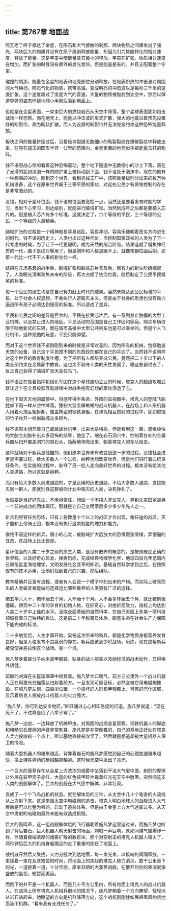 ```yaml
---
---
---
```

title: 第767章 地面战
---



阿瓦老丁终于抵达了金星，在陨石和大气接触的刹那，两块物质之间爆发出了强光，两块巨大的物质并没有在原子级别释放能量，却因为引力势能转化的相对速度，释放了能量。这是宇宙中暗能量及其微小的释放。宇宙在扩张，物质相对速度在增加，而扩张的时候没有额外的发光发热，但是能量是有的。并且支配着整个宇宙。

碰撞的刹那，能量在金星的地表和地壳部位分别释放，在地表炽热的冲击波对周围的大气横扫。陨石气化的物质，携带高温。变成明亮的冲击波以是每秒三千米的速度扩张。这个速度超过了金星大气的音速，大量的物质被抛射到太空中，然后以弹道导弹的姿态环绕地球小半圈后落到地面上。

也就是在金星表面，一束束巨大的燃烧岩石从天空中降落，整个星球表面犹如炮击战场一样恐怖。而在地壳上，能量以冲击波的形式扩散，强大的地震沿着预先设置好的断裂带，称为网状扩散。而人为设置的断裂带并无法完全约束这种恐怖能量释放。

板块之间的能量挤压过后，沿着板块裂缝无数细小的龟裂裂纹在爆破裂纹中释放出来，在陨石撞击的圆形半径一公里的范围内，金星表面的地壳似乎被能量击打的粉碎。

钱不语胆战心惊的看着这种恐怖震动，整个地下隧道中无数细小的沙土下落，落在了光滑的犹如泡泡一样的防护罩上被抖动到下面，钱不语处于泡沫中，现在的他有一种想哭的冲动。刚到这个世界，看到机械工厂中，按照重量级别分出来的数万种机械设备，这个在原来世界属于三等平民的家伙，对这些公民才有资格控制的存在是非常激动的。

没错，相对于星环位面，钱不语的位面要宽松一点，当然还是要看发育时期的学习，当耐下心学习，到达级别，就能进行脑域扩张。当然到成年之后都是要植入芯片的。但是植入芯片有多个标准。这就决定了，六个等级的平民，三个等级的公民，一个等级的人类精英。

脑域扩张的过程是一个精神极易容易错乱，容易冲动，容易乐趣朝着恶劣方向进化的时代，钱不语的历史上，人类付出过这种代价，当控制国家政权的人类为了下一代考虑的时候，为了让下一代更聪明，成为天然的统治阶级。结果造就了偏执神经质的一代，脑子是绝对够用了，但是胸怀和人格是跟不上，就像核钢位面后期，那帮一代比一代不干人事的新生代一样。

结果在几场愚蠢的战争后，脑域扩张和脑插芯片普及后，强有力的新生阶级崛起了。人类眼光清晰聚焦未来的阶级，再次占据了统治位置。随后制定了公民平民精英的标准。

每一个公民的诞生均是在自己努力赶上时代的结果。当然未能达到公民标准的平民，处于社会人权思想，不会执行人道毁灭主义。但是由于社会的思想也没有动力逼迫所有孩子必须达到极高的标准。所以造成了差异。

平民和公民之间的差异是巨大的，平民在接受芯片后，有一系列禁止触摸的大型工业机械，以及禁止进入的地区。平民活动的范围是自己工作区和家庭。购买车辆仅限于陆地新式的车辆，而在城市高楼中大型公共列车也是可以乘坐的。但是个人飞行机甲，这种炫酷的玩意，平民只能仰望。

而对于这个世界钱不语刚刚到来的时候是非常欢喜的，因为所有的机械，包括遨游天空的设备，自己这个平民摸不到的东西现在都在自己的手边了。当然钱不语同样对这个世界的教育制度吐槽，为了把所有人都培养成公民，竟然把二十岁以下的人类全部约束在金属卵中教育。这也太不剥夺人类的天性发展了。嗯这些都过去了，反正自己获得了脑域扩张天高任鸟飞。

钱不语正在做着指挥机械化军团在这个星球建功立业的时候，塔克人的超级攻城武器让这个在全息投影互动游戏中对战争抱有幻想的家伙浇透了心。

在地下毁天灭地的震颤中，将他吓得半条命，外围的监视器中，塔克人的登陆飞船犹如下雨一样从空中降落。狰狞大型金属蜥蜴的战斗机器人，在战场上和人形机器人用着火炮互相拆卸，覆盖陶瓷的钢铁身躯，在弹丸相互攒射的过程中，犹如燃烧的竹子炸开一样崩裂城众多碎片。

钱不语原本想开着自己威武雄壮机甲。出来大杀特杀，但是看到这一幕，思维极快的大脑立刻脑补出众多恐怖的结果，他怂了。缩在岩石洞穴中，控制着各处的金属兵器从扫开覆盖洞穴的岩石从，隐蔽地带爬出来，朝着塔克人的军队阻击。

这种战场对于新兵是残酷的，他们原本世界未有改变到这一步的过程。没错社会进步是需要过程，给大多数人一个过程。纳粹也想改变世界，但是他们只盯着血统良好条件。在实施的过程中，剥夺了另一批人走向美好世界的过程。根本没有给其他人类道路，所以这就是纳粹。

而只有给大多数人前进道路的，才是正确的历史道路。不给大多数人道路，直接毁灭到一群人，那就别怪这群被你计划中毁灭的人类，决死挣扎了。

当然要是当好好先生，不承担责任，想做一个不招人非议完人。等到未来国家被另一个前进成功的团体碾压。那就是让自己文明落后多少多少年先人之一。

新兵到将官任务历练，只有上将数量十个以上的战区才会出现，像任迪的战区，天子盟和上帝骑士团，根本没有执行这项制度的魄力和能力。

像钱不语这样的新兵，弱小的心灵，被脑域扩大后放大的恐惧慌张情绪，弄懵逼的丑态，在战场上比比皆是。

星环位面的人类二十岁之前的原生人类，是没有散养的概念的。是按照既定正确的世界观，以及好奇心启发，挫折历练，完成经典物理学化学，地球四百光年范围内已知恒星星海地理学，文明发展社会变革的知识。基础自然科学学到之后，在按照现有的技术运用，让他们找到自己的兴趣，然后组队。

教育精确并且富有流程，或者有人会说一个模子中刻出来的产物。而实际上破壳而出的人类蜕变者能做的选择远比哪些散养的人类更有广泛的选择。

猪五羊六人十，猪怀胎五个月，人怀胎十个月。人不会多怀胎五个月，就比猪刻板僵硬。卵壳中二十年的孕育的初始人格，在好奇心，对挫折忍受力，指标上均达到人类二十岁中上佳的水平。汲取全面基础的自然科学，在自己天赋上多某一项科技领域有着自己独特的看法。这是前二十年脱离母体后，碳基生命在社会生产力保障下能完成的标准。

二十岁蜕变后，人生才算开始。梁裕这次带来的新兵，都是化学物质身躯营养发育良好，但是人格发育不良羸弱的存在。新兵应该到少将战场，历练，现在这帮新兵被鬼使神差拉倒这个战场。是一个坑。

施凡梦身着碳分子纳米装甲服装，贴身的战斗服装以及她标准的战术动作，显得格外矫健。

前额的刘海在头盔玻璃罩中摇晃着。施凡梦大口喘气。前方三公里外一个战斗机器人正在用激光扫描雷达扫射着前方。一旦发现可疑目标，必然会被它用电磁炮摧毁。在施凡梦左侧，四百米位置，一个损坏的人形机甲残骸上，可怖的汽化区域，显示着塔克人投放战斗机器人的火力强大。

“施凡梦，你可到达安全地区。”韩旺通过心心相印急促的问道。施凡梦说道：“现在死不了。不过算是倒了八辈子霉了。”

施凡梦一边说，一边释放了机械甲虫，对周围的战场金星观察，钢铁机器人的脚底和粗糙岩石摩擦的声音非常刺耳。施凡梦是非常倒霉的，自己的基地正好处在塔克人兵力投放的一个点上。所以基地直接被攻坚了。然后就是想逃却被大量机器人保卫的情况。

随着大型机器人的越来越近，背靠着岩石的施凡梦感觉到自己的心跳加速越来越快，换上特殊弹药的枪械越握越紧。这时候天空中发出了亮光。

一个巨大的菠萝存在从金星上方浓浓的烟雾中坠落到干洁大气层中国，剧烈的摩擦让外层在装甲壳子赤红，大量的红色装甲碎片拖着红光在天空中散落。突然间这支人类的战舰解体了。巨大的战舰在大气层中解体，非常壮观。

变成了一个个飞鸟战机的状态。就在解体后的三秒，从太空中几十个笔直的火流线从上方射下来。这是来自太空中电磁炮的追击，塔克人明白地球人的战舰进入大气层后是可以化整为零的。启动了追杀体系。但是由于金星上方大气迷雾过多。从天空中发射的电磁炮最终未能有效造成损毁。

巨大的轰鸣声，这一组战舰解体后的飞行器朝着施凡梦这里追过来，而施凡梦也听到了背后岩石，巨大机器人朝天射击的场面，刺啦一声巨响，就如同煤气罐爆炸一样，伴随着极端浓厚的烟雾扩散的数百米，那个对空射击的塔克人机器人哑火了，两秒钟后巨大的机械身躯蹑足的走了重重的倒在了地面上。

战机散开然后又聚拢，火力分批次到达地面，每一束光束，以极端的间隔释放，一束接着一束在及其短暂的时间，将地面上的突起的塔克人势力消灭。数千公里垂下的光，一道接着一道，十分华丽。原本丑陋的大菠萝战舰，在散开的后的表演就像盛放的昙花，短暂而美丽。

而倒下的并不是一个机器人，而是几十平方公里内，所有地面上塔克人的战斗机器人。在战场上所有塔克人机械兵倒地的情况下，施凡梦朝着一个方向瞭望，轻轻地从岩石站起来，她瞭望的方向是机群降落方向，这个战机刚刚犹如展翅凤凰灼烧地面装甲机群。“看来我有支线任务了。”